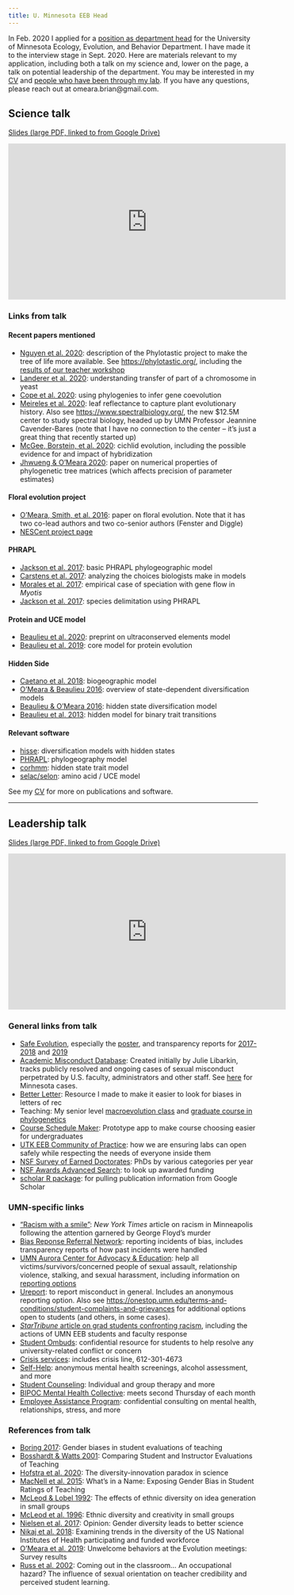```yaml
---
title: U. Minnesota EEB Head
---
```


In Feb. 2020 I applied for a [position as department head](https://cbs.umn.edu/blogs/cbs-connect/ecology-evolution-and-behavior-seeking-department-head-candidates) for the University of Minnesota Ecology, Evolution, and Behavior Department. I have made it to the interview stage in Sept. 2020. Here are materials relevant to my application, including both a talk on my science and, lower on the page, a talk on potential leadership of the department. You may be interested in my [CV](http://brianomeara.info/cv.html) and [people who have been through my lab](http://brianomeara.info/personnel.html). If you have any questions, please reach out at omeara.brian@gmail.com.

## Science talk

[Slides (large PDF, linked to from Google Drive)](https://drive.google.com/file/d/1GOQ7Xw11LwN3MMWoUMoMJMNEQcIEmUnn/view)

<iframe width="560" height="315" src="https://www.youtube.com/embed/BvUwQZo_FGM" frameborder="0" allow="accelerometer; autoplay; encrypted-media; gyroscope; picture-in-picture" allowfullscreen></iframe>


### Links from talk


#### Recent papers mentioned

* [Nguyen et al. 2020](https://doi.org/10.1177/1176934319899384): description of the Phylotastic project to make the tree of life more available. See [https://phylotastic.org/](https://phylotastic.org/), including the [results of our teacher workshop](https://jwiggi18.github.io/phyloEd/)
* [Landerer et al. 2020](https://doi.org/10.1186/s12862-020-01649-w): understanding transfer of part of a chromosome in yeast
* [Cope et al. 2020](https://doi.org/10.1186/s12864-020-6761-3): using phylogenies to infer gene coevolution
* [Meireles et al. 2020](https://doi.org/10.1111/nph.16771): leaf reflectance to capture plant evolutionary history. Also see [https://www.spectralbiology.org/](https://www.spectralbiology.org/), the new $12.5M center to study spectral biology, headed up by UMN Professor Jeannine Cavender-Bares (note that I have no connection to the center -- it's just a great thing that recently started up)
* [McGee, Borstein, et al. 2020](https://doi.org/10.1038/s41586-020-2652-7): cichlid evolution, including the possible evidence for and impact of hybridization
* [Jhwueng & O'Meara 2020](https://doi.org/10.1177/1176934320901721): paper on numerical properties of phylogenetic tree matrices (which affects precision of parameter estimates)


#### Floral evolution project

* [O'Meara, Smith, et al. 2016](https://doi.org/10.1098/rspb.2015.2304): paper on floral evolution. Note that it has two co-lead authors and two co-senior authors (Fenster and Diggle)
* [NESCent project page](https://nescent.org/science/awards_summary.php-id=90.html)


#### PHRAPL

* [Jackson et al. 2017](https://doi.org/10.1093/sysbio/syx001): basic PHRAPL phylogeographic model
* [Carstens et al. 2017](https://doi.org/10.1016/j.ympev.2017.08.018): analyzing the choices biologists make in models
* [Morales et al. 2017](https://doi.org/10.1093/sysbio/syw100): empirical case of speciation with gene flow in *Myotis* 
* [Jackson et al. 2017](https://doi.org/10.1093/sysbio/syw117): species delimitation using PHRAPL


#### Protein and UCE model

* [Beaulieu et al. 2020](https://www.biorxiv.org/content/10.1101/2020.05.12.091744v2): preprint on ultraconserved elements model
* [Beaulieu et al. 2019](https://doi.org/10.1093/molbev/msy222): core model for protein evolution


#### Hidden Side

* [Caetano et al. 2018](10.1111/evo.13602): biogeographic model
* [O'Meara & Beaulieu 2016](https://doi.org/10.3732/ajb.1600012): overview of state-dependent diversification models
* [Beaulieu & O'Meara 2016](https://doi.org/10.1093/sysbio/syw022): hidden state diversification model
* [Beaulieu et al. 2013](https://doi.org/10.1093/sysbio/syt034): hidden model for binary trait transitions


#### Relevant software

* [hisse](https://cran.r-project.org/web/packages/hisse/index.html): diversification models with hidden states
* [PHRAPL](http://www.phrapl.org/): phylogeography model
* [corhmm](https://cran.r-project.org/web/packages/corHMM/index.html): hidden state trait model
* [selac/selon](https://cran.r-project.org/web/packages/selac/index.html): amino acid / UCE model

See my [CV](http://brianomeara.info/cv.html) for more on publications and software.


<hr />


## Leadership talk

[Slides (large PDF, linked to from Google Drive)](https://drive.google.com/file/d/1Bvurhw4qnzfQppVGFYi7s4KXzNkPVzCk/view)


<iframe width="560" height="315" src="https://www.youtube.com/embed/LfXevYdz_s0" frameborder="0" allow="accelerometer; autoplay; encrypted-media; gyroscope; picture-in-picture" allowfullscreen></iframe>




### General links from talk

* [Safe Evolution](https://www.evolutionmeetings.org/safe-evolution.html), especially the [poster](https://figshare.com/articles/Unwelcome_behaviors_at_the_Evolution_meetings_Survey_results/8311595), and transparency reports for [2017-2018](https://www.evolutionmeetings.org/uploads/4/8/8/0/48804503/transparency_report.pdf) and [2019](https://www.evolutionmeetings.org/uploads/4/8/8/0/48804503/transparency_report__2019.pdf)
* [Academic Misconduct Database](https://academic-sexual-misconduct-database.org/): Created initially by Julie Libarkin, tracks publicly resolved and ongoing cases of sexual misconduct perpetrated by U.S. faculty, administrators and other staff. See [here](https://academic-sexual-misconduct-database.org/incidents?query=Minnesota) for Minnesota cases.
* [Better Letter](http://brianomeara.info/better-letter.html): Resource I made to make it easier to look for biases in letters of rec 
* Teaching: My senior level [macroevolution class](http://brianomeara.info/eeb464.html) and [graduate course in phylogenetics](http://phylometh.info/)
* [Course Schedule Maker](https://brianomeara.shinyapps.io/CourseScheduleMaker): Prototype app to make course choosing easier for undergraduates
* [UTK EEB Community of Practice](https://eeb.utk.edu/eeb-community-of-practice/): how we are ensuring labs can open safely while respecting the needs of everyone inside them
* [NSF Survey of Earned Doctorates](https://www.nsf.gov/statistics/srvydoctorates/): PhDs by various categories per year
* [NSF Awards Advanced Search](https://www.nsf.gov/awardsearch/advancedSearch.jsp): to look up awarded funding
* [scholar R package](https://github.com/jkeirstead/scholar): for pulling publication information from Google Scholar


### UMN-specific links

* ["Racism with a smile"](https://www.nytimes.com/2020/06/01/us/minneapolis-racism-minnesota.html): *New York Times* article on racism in Minneapolis following the attention garnered by George Floyd's murder
* [Bias Reponse Referral Network](https://bias-response.umn.edu/): reporting incidents of bias, includes transparency reports of how past incidents were handled
* [UMN Aurora Center for Advocacy & Education](http://aurora.umn.edu/get-help): help all victims/survivors/concerned people of sexual assault, relationship violence, stalking, and sexual harassment, including information on [reporting options](http://aurora.umn.edu/get-help/reporting-options)
* [Ureport](https://compliance.umn.edu/report): to report misconduct in general. Includes an anonymous reporting option. Also see [https://onestop.umn.edu/terms-and-conditions/student-complaints-and-grievances](https://onestop.umn.edu/terms-and-conditions/student-complaints-and-grievances) for additional options open to students (and others, in some cases).
* [*StarTribune* article on grad students confronting racism](https://www.startribune.com/at-university-of-minnesota-students-pressure-faculty-to-confront-racism-in-academia/571908082/), including the actions of UMN EEB students and faculty response
* [Student Ombuds](https://sos.dl.umn.edu/ombuds): confidential resource for students to help resolve any university-related conflict or concern
* [Crisis services](https://counseling.umn.edu/crisis-services): includes crisis line, 612-301-4673
* [Self-Help](https://counseling.umn.edu/self-help): anonymous mental health screenings, alcohol assessment, and more
* [Student Counseling](https://counseling.umn.edu/): Individual and group therapy and more
* [BIPOC Mental Health Collective](https://counseling.umn.edu/bipoc-mental-health-collective): meets second Thursday of each month
* [Employee Assistance Program](https://humanresources.umn.edu/benefits/employee-assistance): confidential consulting on mental health, relationships, stress, and more


### References from talk

* [Boring 2017](https://doi.org/10.1016/j.jpubeco.2016.11.006): Gender biases in student evaluations of teaching
* [Bosshardt & Watts 2001](https://doi.org/10.1080/00220480109595166): Comparing Student and Instructor Evaluations of Teaching
* [Hofstra et al. 2020](https://doi.org/10.1073/pnas.1915378117): The diversity-innovation paradox in science
* [MacNell et al. 2015](https://doi.org/10.1007/s10755-014-9313-4): What’s in a Name: Exposing Gender Bias in Student Ratings of Teaching
* [McLeod & Lobel 1992](https://journals.aom.org/doi/pdf/10.5465/ambpp.1992.17515639): The effects of ethnic diversity on idea generation in small groups
* [McLeod et al. 1996](https://journals.sagepub.com/doi/10.1177/1046496496272003): Ethnic diversity and creativity in small groups
* [Nielsen et al. 2017](https://doi.org/10.1073/pnas.1700616114): Opinion: Gender diversity leads to better science
* [Nikaj et al. 2018](https://faseb.onlinelibrary.wiley.com/doi/epdf/10.1096/fj.201800639): Examining trends in the diversity of the US National Institutes of Health participating and funded workforce
* [O'Meara et al. 2019](https://figshare.com/articles/Unwelcome_behaviors_at_the_Evolution_meetings_Survey_results/8311595): Unwelcome behaviors at the Evolution meetings: Survey results
* [Russ et al. 2002](https://doi.org/10.1080/03634520216516): Coming out in the classroom... An occupational hazard? The influence of sexual orientation on teacher credibility and perceived student learning. 

